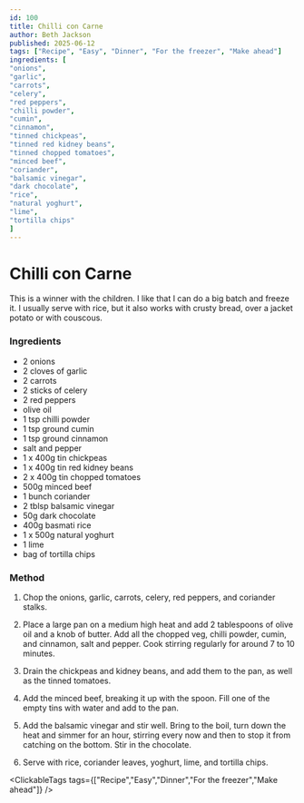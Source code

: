 ```yaml
---
id: 100
title: Chilli con Carne
author: Beth Jackson
published: 2025-06-12
tags: ["Recipe", "Easy", "Dinner", "For the freezer", "Make ahead"]
ingredients: [
"onions",
"garlic",
"carrots",
"celery",
"red peppers",
"chilli powder",
"cumin",
"cinnamon",
"tinned chickpeas",
"tinned red kidney beans",
"tinned chopped tomatoes",
"minced beef",
"coriander",
"balsamic vinegar",
"dark chocolate",
"rice",
"natural yoghurt",
"lime",
"tortilla chips"
]
---
```


# Chilli con Carne

<BlogTextWrapper>

This is a winner with the children. I like that I can do a big batch and freeze it. I usually serve with rice, but it also works with crusty bread, over a jacket potato or with couscous.

</BlogTextWrapper>

<BlogTextWrapper>

### Ingredients

- 2 onions
- 2 cloves of garlic
- 2 carrots
- 2 sticks of celery
- 2 red peppers
- olive oil
- 1 tsp chilli powder
- 1 tsp ground cumin
- 1 tsp ground cinnamon
- salt and pepper
- 1 x 400g tin chickpeas
- 1 x 400g tin red kidney beans
- 2 x 400g tin chopped tomatoes
- 500g minced beef
- 1 bunch coriander
- 2 tblsp balsamic vinegar
- 50g dark chocolate
- 400g basmati rice
- 1 x 500g natural yoghurt
- 1 lime
- bag of tortilla chips

### Method

1. Chop the onions, garlic, carrots, celery, red peppers, and coriander stalks.

2. Place a large pan on a medium high heat and add 2 tablespoons of olive oil and a knob of butter. Add all the chopped veg, chilli powder, cumin, and cinnamon, salt and pepper. Cook stirring regularly for around 7 to 10 minutes.

3. Drain the chickpeas and kidney beans, and add them to the pan, as well as the tinned tomatoes.

4. Add the minced beef, breaking it up with the spoon. Fill one of the empty tins with water and add to the pan.

5. Add the balsamic vinegar and stir well. Bring to the boil, turn down the heat and simmer for an hour, stirring every now and then to stop it from catching on the bottom. Stir in the chocolate.

6. Serve with rice, coriander leaves, yoghurt, lime, and tortilla chips.

</BlogTextWrapper>

<ClickableTags tags={["Recipe","Easy","Dinner","For the freezer","Make ahead"]} />
